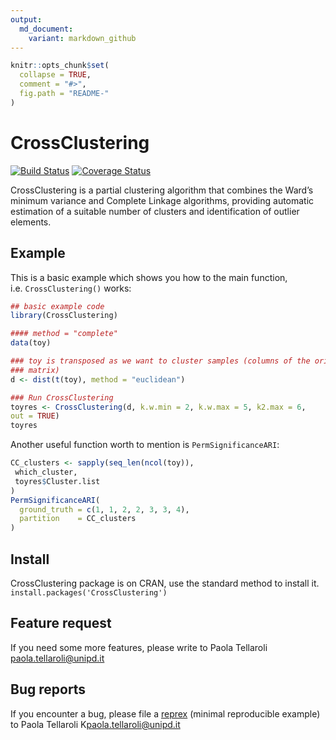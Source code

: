 ```yaml
---
output:
  md_document:
    variant: markdown_github
---
```


<!-- README.md is generated from README.Rmd. Please edit that file -->

```r
knitr::opts_chunk$set(
  collapse = TRUE,
  comment = "#>",
  fig.path = "README-"
)
```

# CrossClustering

[![Build Status](https://travis-ci.com/CorradoLanera/CrossClustering.svg?branch=develop)](https://travis-ci.com/CorradoLanera/CrossClustering)
<!-- [![CRAN_Status_Badge](http://www.r-pkg.org/badges/version/CrossClustering)](http://cran.r-project.org/package=CrossClustering) -->
[![Coverage Status](https://codecov.io/gh/CorradoLanera/CrossClustering/branch/develop/graph/badge.svg)](https://codecov.io/gh/CorradoLanera/CrossClustering?branch=develop)

CrossClustering is a partial clustering algorithm that combines the Ward's
minimum variance and Complete Linkage algorithms, providing automatic
estimation of a suitable number of clusters and identification of outlier
elements.

## Example

This is a basic example which shows you how to the main function, i.e. `CrossClustering()` works:

```r
## basic example code
library(CrossClustering)

#### method = "complete"
data(toy)

### toy is transposed as we want to cluster samples (columns of the original
### matrix)
d <- dist(t(toy), method = "euclidean")

### Run CrossClustering
toyres <- CrossClustering(d, k.w.min = 2, k.w.max = 5, k2.max = 6,
out = TRUE)
toyres
```

Another useful function worth to mention is `PermSignificanceARI`:
```r
CC_clusters <- sapply(seq_len(ncol(toy)),
 which_cluster,
 toyres$Cluster.list
)
PermSignificanceARI(
  ground_truth = c(1, 1, 2, 2, 3, 3, 4),
  partition    = CC_clusters
)
```


## Install
CrossClustering package is on CRAN, use the standard method to install it.
`install.packages('CrossClustering')`

## Feature request
If you need some more features, please write to Paola Tellaroli
<paola.tellaroli@unipd.it>



## Bug reports
If you encounter a bug, please file a
[reprex](https://github.com/tidyverse/reprex) (minimal reproducible example) to
Paola Tellaroli K<paola.tellaroli@unipd.it>

